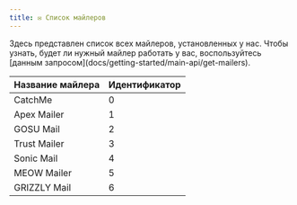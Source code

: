 ```yaml
---
title: ✉️ Список майлеров
---
```


<Note type="note" title="Note">
  Здесь представлен список всех майлеров, установленных у нас. Чтобы узнать, будет ли нужный майлер работать у вас, воспользуйтесь [данным запросом](docs/getting-started/main-api/get-mailers).
</Note>

| **Название майлера**          | **Идентификатор**                               |
|-------------------------------|-------------------------------------------------|
| CatchMe                       | 0                                               |
| Apex Mailer                   | 1                                               |
| GOSU Mail                     | 2                                               |
| Trust Mailer                  | 3                                               |
| Sonic Mail                    | 4                                               |
| MEOW Mailer                   | 5                                               |
| GRIZZLY Mail                  | 6                                               |
